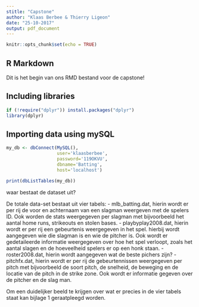 ```yaml
---
stitle: "Capstone"
author: "Klaas Berbee & Thierry Ligeon"
date: "25-10-2017"
output: pdf_document
---
```


```r
knitr::opts_chunk$set(echo = TRUE)
```

## R Markdown

Dit is het begin van ons RMD bestand voor de capstone!

## Including libraries

```r
if (!require("dplyr")) install.packages("dplyr")
library(dplyr)
```
## Importing data using mySQL

```r
my_db <- dbConnect(MySQL(), 
                   user='klaasberbee', 
                   password='119OKVU', 
                   dbname='Batting', 
                   host='localhost')

print(dbListTables(my_db))
```

waar bestaat de dataset uit?

De totale data-set bestaat uit vier tabels:
- mlb_batting.dat, hierin wordt er per rij de voor en achternaam van een slagman weergeven met de spelers ID. Ook worden de stats weergegeven per slagman met bijvoorbeeld het aantal home runs, strikeouts en stolen bases.
- playbyplay2008.dat, hierin wordt er per rij een gebeurtenis weergegeven in het spel. hierbij wordt aangegeven wie die slagman is en wie de pitcher is. Ook wordt er gedetaileerde informatie weergegeven over hoe het spel verloopt, zoals het aantal slagen en de hoeveelheid spelers er op een honk staan.
- roster2008.dat, hierin wordt aangegeven wat de beste pichers zijn?
- pitchfx.dat, hierin wordt er per rij de gebeurtennissen weergegeven per pitch met bijvoorbeeld de soort pitch, de snelheid, de beweging en de locatie van de pitch in de strike zone. Ook wordt er informatie gegeven over de pitcher en de slag man.

Om een duidelijker beeld te krijgen over wat er precies in de vier tabels staat kan bijlage 1 geraatpleegd worden.


